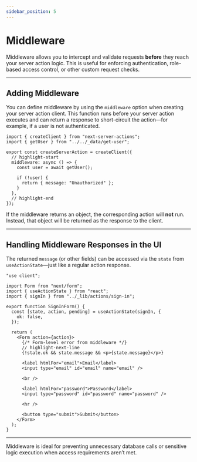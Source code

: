 ```yaml
---
sidebar_position: 5
---
```


# Middleware

Middleware allows you to intercept and validate requests **before** they reach your server action logic. This is useful for enforcing authentication, role-based access control, or other custom request checks.

---

## Adding Middleware

You can define middleware by using the `middleware` option when creating your server action client. This function runs before your server action executes and can return a response to short-circuit the action—for example, if a user is not authenticated.

```tsx title="app/_lib/utils/server-actions.ts"
import { createClient } from "next-server-actions";
import { getUser } from "../../_data/get-user";

export const createServerAction = createClient({
  // highlight-start
  middleware: async () => {
    const user = await getUser();

    if (!user) {
      return { message: "Unauthorized" };
    }
  },
  // highlight-end
});
```

If the middleware returns an object, the corresponding action will **not** run. Instead, that object will be returned as the response to the client.

---

## Handling Middleware Responses in the UI

The returned `message` (or other fields) can be accessed via the `state` from `useActionState`—just like a regular action response.

```tsx title="app/_components/sign-in.form.tsx"
"use client";

import Form from "next/form";
import { useActionState } from "react";
import { signIn } from "../_lib/actions/sign-in";

export function SignInForm() {
  const [state, action, pending] = useActionState(signIn, {
    ok: false,
  });

  return (
    <Form action={action}>
      {/* Form-level error from middleware */}
      // highlight-next-line
      {!state.ok && state.message && <p>{state.message}</p>}

      <label htmlFor="email">Email</label>
      <input type="email" id="email" name="email" />

      <br />

      <label htmlFor="password">Password</label>
      <input type="password" id="password" name="password" />

      <hr />

      <button type="submit">Submit</button>
    </Form>
  );
}
```

---

Middleware is ideal for preventing unnecessary database calls or sensitive logic execution when access requirements aren’t met.

